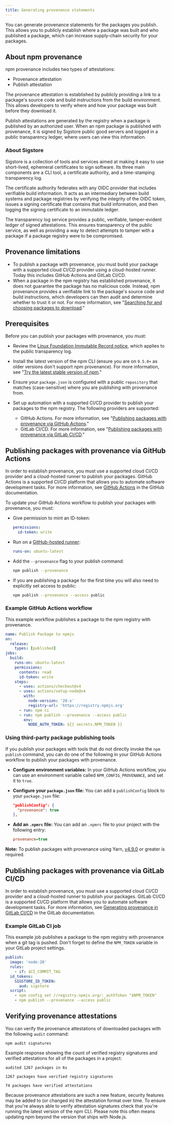 ```yaml
---
title: Generating provenance statements
---
```


You can generate provenance statements for the packages you publish. This allows you to publicly establish where a package was built and who published a package, which can increase supply-chain security for your packages.

## About npm provenance

npm provenance includes two types of attestations:

- Provenance attestation
- Publish attestation

The provenance attestation is established by publicly providing a link to a package's source code and build instructions from the build environment. This allows developers to verify where and how your package was built before they download it.

Publish attestations are generated by the registry when a package is published by an authorized user. When an npm package is published with provenance, it is signed by Sigstore public good servers and logged in a public transparency ledger, where users can view this information.

### About Sigstore

Sigstore is a collection of tools and services aimed at making it easy to use short-lived, ephemeral certificates to sign software. Its three main components are a CLI tool, a certificate authority, and a time-stamping transparency log.

The certificate authority federates with any OIDC provider that includes verifiable build information. It acts as an intermediary between build systems and package registries by verifying the integrity of the OIDC token, issues a signing certificate that contains that build information, and then logging the signing certificate to an immutable ledger.

The transparency log service provides a public, verifiable, tamper-evident ledger of signed attestations. This ensures transparency of the public service, as well as providing a way to detect attempts to tamper with a package if a package registry were to be compromised.

## Provenance limitations

- To publish a package with provenance, you must build your package with a supported cloud CI/CD provider using a cloud-hosted runner. Today this includes GitHub Actions and GitLab CI/CD.
- When a package in the npm registry has established provenance, it does not guarantee the package has no malicious code. Instead, npm provenance provides a verifiable link to the package's source code and build instructions, which developers can then audit and determine whether to trust it or not. For more information, see "[Searching for and choosing packages to download][provenance-info]."

## Prerequisites

Before you can publish your packages with provenance, you must:

- Review the [Linux Foundation Immutable Record notice](https://lfprojects.org/policies/hosted-project-tools-immutable-records/), which applies to the public transparency log.

- Install the latest version of the npm CLI (ensure you are on `9.5.0+` as older versions don't support npm provenance). For more information, see "[Try the latest stable version of npm][update-npm]."

- Ensure your `package.json` is configured with a public `repository` that matches (case-sensitive) where you are publishing with provenance from.

- Set up automation with a supported CI/CD provider to publish your packages to the npm registry. The following providers are supported:
  - GitHub Actions. For more information, see "[Publishing packages with provenance via GitHub Actions][github-provenance]."
  - GitLab CI/CD. For more information, see "[Publishing packages with provenance via GitLab CI/CD][gitlab-provenance]."

## Publishing packages with provenance via GitHub Actions

In order to establish provenance, you must use a supported cloud CI/CD provider and a cloud-hosted runner to publish your packages. GitHub Actions is a supported CI/CD platform that allows you to automate software development tasks. For more information, see [GitHub Actions][github-actions] in the GitHub documentation.

To update your GitHub Actions workflow to publish your packages with provenance, you must:

- Give permission to mint an ID-token:

  ```yaml
  permissions:
    id-token: write
  ```

- Run on a [GitHub-hosted runner](https://docs.github.com/en/actions/using-github-hosted-runners/about-github-hosted-runners#supported-runners-and-hardware-resources):

  ```yaml
  runs-on: ubuntu-latest
  ```

- Add the `--provenance` flag to your publish command:

  ```sh
  npm publish --provenance
  ```

- If you are publishing a package for the first time you will also need to explicitly set access to public:

  ```sh
  npm publish --provenance --access public
  ```

### Example GitHub Actions workflow

This example workflow publishes a package to the npm registry with provenance.

```yaml
name: Publish Package to npmjs
on:
  release:
    types: [published]
jobs:
  build:
    runs-on: ubuntu-latest
    permissions:
      contents: read
      id-token: write
    steps:
      - uses: actions/checkout@v4
      - uses: actions/setup-node@v4
        with:
          node-version: '20.x'
          registry-url: 'https://registry.npmjs.org'
      - run: npm ci
      - run: npm publish --provenance --access public
        env:
          NODE_AUTH_TOKEN: ${{ secrets.NPM_TOKEN }}
```

### Using third-party package publishing tools

If you publish your packages with tools that do not directly invoke the `npm publish` command, you can do one of the following in your GitHub Actions workflow to publish your packages with provenance.

- **Configure environment variables:** In your GitHub Actions workflow, you can use an environment variable called `NPM_CONFIG_PROVENANCE`, and set it to `true`.
- **Configure your `package.json` file:** You can add a `publishConfig` block to your `package.json` file:

  ```json
  "publishConfig": {
    "provenance": true
  },
  ```

- **Add an `.npmrc` file:** You can add an `.npmrc` file to your project with the following entry:

  ```ini
  provenance=true
  ```

<Note>

**Note:** To publish packages with provenance using Yarn, [v4.9.0](https://github.com/yarnpkg/berry/releases/tag/%40yarnpkg%2Fcli%2F4.9.0) or greater is required.

</Note>

## Publishing packages with provenance via GitLab CI/CD

In order to establish provenance, you must use a supported cloud CI/CD provider and a cloud-hosted runner to publish your packages. GitLab CI/CD is a supported CI/CD platform that allows you to automate software development tasks. For more information, see [Generating provenance in GitLab CI/CD][gitlab-ci-cd-docs] in the GitLab documentation.

### Example GitLab CI job

This example job publishes a package to the npm registry with provenance when a git tag is pushed. Don't forget to define the `NPM_TOKEN` variable in your GitLab project settings.

```yaml
publish:
  image: 'node:20'
  rules:
    - if: $CI_COMMIT_TAG
  id_tokens:
    SIGSTORE_ID_TOKEN:
      aud: sigstore
  script:
    - npm config set //registry.npmjs.org/:_authToken "$NPM_TOKEN"
    - npm publish --provenance --access public
```

## Verifying provenance attestations

You can verify the provenance attestations of downloaded packages with the following `audit` command:

```
npm audit signatures
```

Example response showing the count of verified registry signatures and verified attestations for all of the packages in a project:

```
audited 1267 packages in 6s

1267 packages have verified registry signatures

74 packages have verified attestations
```

Because provenance attestations are such a new feature, security features may be added to (or changed in) the attestation format over time. To ensure that you're always able to verify attestation signatures check that you're running the latest version of the npm CLI. Please note this often means updating npm beyond the version that ships with Node.js.

[provenance-info]: /searching-for-and-choosing-packages-to-download#package-provenance
[update-npm]: /try-the-latest-stable-version-of-npm
[github-provenance]: #publishing-packages-with-provenance-via-github-actions
[gitlab-provenance]: #publishing-packages-with-provenance-via-gitlab-cicd
[github-actions]: https://docs.github.com/en/actions
[understand-actions]: https://docs.github.com/en/actions/learn-github-actions/understanding-github-actions
[gitlab-ci-cd-docs]: https://docs.gitlab.com/ee/ci/yaml/signing_examples.html#use-sigstore-and-npm-to-generate-keyless-provenance
